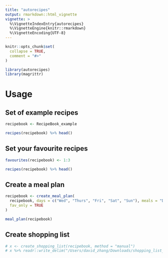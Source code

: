 ```yaml
---
title: "autorecipes"
output: rmarkdown::html_vignette
vignette: >
  %\VignetteIndexEntry{autorecipes}
  %\VignetteEngine{knitr::rmarkdown}
  %\VignetteEncoding{UTF-8}
---
```


```r
knitr::opts_chunk$set(
  collapse = TRUE,
  comment = "#>"
)
```

```r
library(autorecipes)
library(magrittr)
```

# Usage

## Set of example recipes

```r

recipebook <- RecipeBook_example

recipes(recipebook) %>% head()

```

## Set your favourite recipes

```r

favourites(recipebook) <- 1:3

recipes(recipebook) %>% head()

```

## Create a meal plan

```r

recipebook <- create_meal_plan(
  recipebook, days = c("Wed", "Thurs", "Fri", "Sat", "Sun"), meals = "Dinner",
  fav_only = TRUE
)

meal_plan(recipebook)

```

## Create shopping list

```r

# x <- create_shopping_list(recipebook, method = "manual")
# x %>% readr::write_delim("/Users/david_zhang/Downloads/shopping_list_dz_cjkg.txt", delim = "\t")

```

